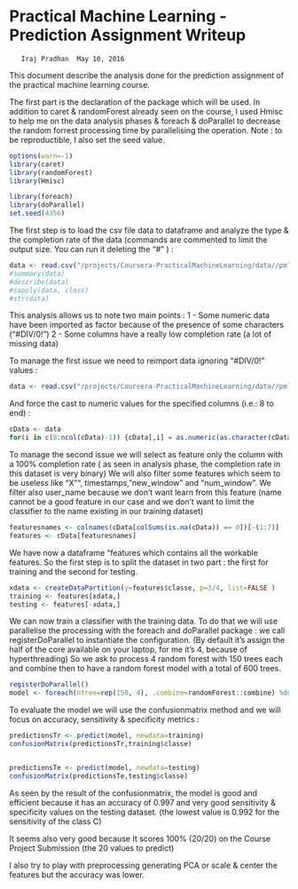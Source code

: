 Practical Machine Learning - Prediction Assignment Writeup
========================================================
       Iraj Pradhan  May 10, 2016


This document describe the analysis done for the prediction assignment of the practical machine learning course.

The first part is the declaration of the package which will be used. In addition to caret & randomForest already seen on the course, I used Hmisc to help me on the data analysis phases & foreach & doParallel to decrease the random forrest processing time by parallelising the operation.
Note : to be reproductible, I also set the seed value.

```{r}
options(warn=-1)
library(caret)
library(randomForest)
library(Hmisc)

library(foreach)
library(doParallel)
set.seed(4356)
```

The first step is to load the csv file data to dataframe and analyze the type & the completion rate of the data (commands are commented to limit the output size. You can run it deleting the "#" ) :

```{r}
data <- read.csv("/projects/Coursera-PracticalMachineLearning/data//pml-training.csv")
#summary(data)
#describe(data)
#sapply(data, class)
#str(data)
```

This analysis allows us to note two main points :
 1 - Some numeric data have been imported as factor because of the presence of some characters ("#DIV/0!")
 2 - Some columns have a really low completion rate (a lot of missing data)
 
To manage the first issue we need to reimport data ignoring "#DIV/0!" values :

```{r}
data <- read.csv("/projects/Coursera-PracticalMachineLearning/data//pml-training.csv", na.strings=c("#DIV/0!") )
```

And force the cast to numeric values for the specified columns (i.e.: 8 to end) :

```{r}
cData <- data
for(i in c(8:ncol(cData)-1)) {cData[,i] = as.numeric(as.character(cData[,i]))}
```

To manage the second issue we will select as feature only the column with a 100% completion rate ( as seen in analysis phase, the completion rate in this dataset is very binary) We will also filter some features which seem to be useless like "X"", timestamps, "new_window" and "num_window". We filter also user_name because we don't want learn from this feature (name cannot be a good feature in our case and we don't want to limit the classifier to the name existing in our training dataset)

```{r}
featuresnames <- colnames(cData[colSums(is.na(cData)) == 0])[-(1:7)]
features <- cData[featuresnames]
```


We have now a dataframe "features which contains all the workable features. So the first step is to split the dataset in two part : the first for training and the second for testing.

```{r}
xdata <- createDataPartition(y=features$classe, p=3/4, list=FALSE )
training <- features[xdata,]
testing <- features[-xdata,]
```


We can now train a classifier with the training data. To do that we will use parallelise the processing with the foreach and doParallel package : we call registerDoParallel to instantiate the configuration. (By default it's assign the half of the core available on your laptop, for me it's 4, because of hyperthreading) So we ask to process 4 random forest with 150 trees each and combine then to have a random forest model with a total of 600 trees.
```{r}
registerDoParallel()
model <- foreach(ntree=rep(150, 4), .combine=randomForest::combine) %dopar% randomForest(training[-ncol(training)], training$classe, ntree=ntree)
```

To evaluate the model we will use the confusionmatrix method and we will focus on accuracy, sensitivity & specificity metrics :
```{r}
predictionsTr <- predict(model, newdata=training)
confusionMatrix(predictionsTr,training$classe)


predictionsTe <- predict(model, newdata=testing)
confusionMatrix(predictionsTe,testing$classe)
```

As seen by the result of the confusionmatrix, the model is good and efficient because it has an accuracy of 0.997 and very good sensitivity & specificity values on the testing dataset. (the lowest value is 0.992 for the sensitivity of the class C)

It seems also very good because It scores 100% (20/20) on the Course Project Submission (the 20 values to predict)


I also try to play with preprocessing generating PCA or scale & center the features but the accuracy was lower.
